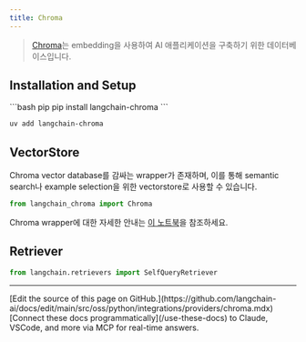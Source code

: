 ```yaml
---
title: Chroma
---
```


>[Chroma](https://docs.trychroma.com/getting-started)는 embedding을 사용하여 AI 애플리케이션을 구축하기 위한 데이터베이스입니다.

## Installation and Setup

<CodeGroup>
```bash pip
pip install langchain-chroma
```

```bash uv
uv add langchain-chroma
```
</CodeGroup>


## VectorStore

Chroma vector database를 감싸는 wrapper가 존재하며, 이를 통해 semantic search나 example selection을 위한 vectorstore로 사용할 수 있습니다.

```python
from langchain_chroma import Chroma
```

Chroma wrapper에 대한 자세한 안내는 [이 노트북](/oss/python/integrations/vectorstores/chroma)을 참조하세요.

## Retriever

```python
from langchain.retrievers import SelfQueryRetriever
```

---

<Callout icon="pen-to-square" iconType="regular">
    [Edit the source of this page on GitHub.](https://github.com/langchain-ai/docs/edit/main/src/oss/python/integrations/providers/chroma.mdx)
</Callout>
<Tip icon="terminal" iconType="regular">
    [Connect these docs programmatically](/use-these-docs) to Claude, VSCode, and more via MCP for    real-time answers.
</Tip>
